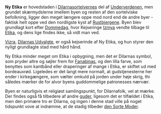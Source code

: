 {{title:Ny Etika}}
{{author:Laura Holmegaard}}
{{timestamp:2009-09-22T15:44:04Z}}
{{copyright:Ny Etika}}
'''Ny Etika''' er hovedstaden i [[Dilarnasortelver|Dilarnasortelvernes]] del af [[Underverdenen]], men grundet skærmydslerne imellem byen og resten af den sortelviske befolkning, ligger den meget længere oppe mod nord end de andre byer - faktisk helt oppe ved den nordligste kyst af [[Rustbjergene]]. Byen blev grundlagt kort efter [[Dommedag]], hvor Kejseringe [[Izmya]] vendte tilbage til [[Etika]], og dens lige findes ikke, så vidt man ved.

[[Vizra]], [[Dilarnas Udvalgte]], er også kejserinde af Ny Etika, og hun styrer den nyligt grundlagte stad med hård hånd.

Ny Etika minder meget om Etika i opbygning, men det er Dilarnas symbol, som pryder altre og søjler frem for [[Fanabina|Fanabinas]], og den lilla farve, som benyttes som kantbånd eller draperinger af mange i Etika, er skiftet ud med bordeauxrød. Ligeledes er det langt mere normalt, at gudstjenesterne her ender i kirkegængere, som vælter omkuld på jorden under høje skrig, thi således mærker de for alvor byens guddommelige patronesses nærvær.

Byen er naturligvis et religiøst samlingspunkt, for Dilarnafolk, vel at mærke. Der findes også få tilbedere af andre [[guderne|guder]], ligesom det er tilfældet i Etika, men den primære tro er Dilarna, og ingen i denne stad ville på noget tidspunkt vove at indrømme, at de stadig tilbeder [[den Sorte Moder]].